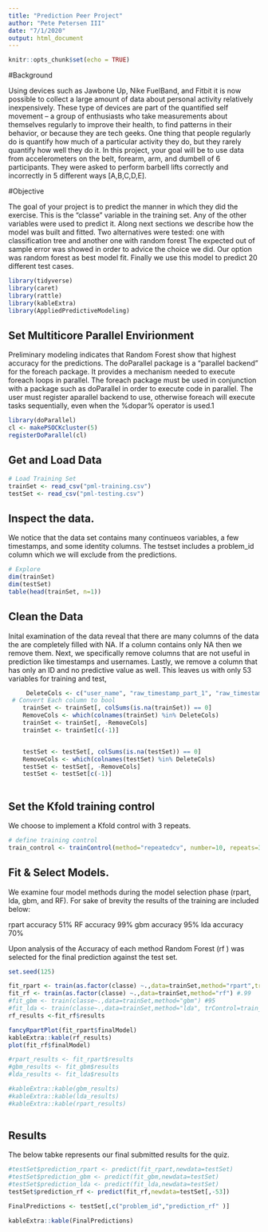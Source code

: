 ```yaml
---
title: "Prediction Peer Project"
author: "Pete Petersen III"
date: "7/1/2020"
output: html_document
---
```


```r
knitr::opts_chunk$set(echo = TRUE)
```

#Background

Using devices such as Jawbone Up, Nike FuelBand, and Fitbit it is now possible to collect a large amount of data about personal activity relatively inexpensively. These type of devices are part of the quantified self movement – a group of enthusiasts who take measurements about themselves regularly to improve their health, to find patterns in their behavior, or because they are tech geeks. One thing that people regularly do is quantify how much of a particular activity they do, but they rarely quantify how well they do it. In this project, your goal will be to use data from accelerometers on the belt, forearm, arm, and dumbell of 6 participants. They were asked to perform barbell lifts correctly and incorrectly in 5 different ways [A,B,C,D,E].

#Objective

The goal of your project is to predict the manner in which they did the exercise. This is the “classe” variable in the training set. Any of the other variables were used to predict it. Along next sections we describe how the model was built and fitted. Two alternatives were tested: one with classification tree and another one with random forest The expected out of sample error was showed in order to advice the choice we did. Our option was random forest as best model fit. Finally we use this model to predict 20 different test cases.


```r

library(tidyverse)
library(caret)
library(rattle)
library(kableExtra)
library(AppliedPredictiveModeling)

```


## Set Multiticore Parallel Envirionment

Preliminary modeling indicates that Random Forest show that highest accuracy for the predictions.  The doParallel package is a “parallel backend” for the foreach package. It provides a mechanism needed to execute foreach loops in parallel. The foreach package must be used in conjunction with a package such as doParallel in order to execute code in parallel. The user must register aparallel backend to use, otherwise foreach will execute tasks sequentially, even when the %dopar% operator is used.1

```r
library(doParallel)
cl <- makePSOCKcluster(5)
registerDoParallel(cl)
```

## Get and Load Data

```r
# Load Training Set
trainSet <- read_csv("pml-training.csv")
testSet <- read_csv("pml-testing.csv")
```
## Inspect the data. 

  We notice that the data set contains many continueos variables, a few timestamps, and some identity columns.  The testset includes a problem_id column which we will exclude from the predictions.
  
  
```r
# Explore
dim(trainSet)
dim(testSet)
table(head(trainSet, n=1))
```

## Clean the Data

Inital examination of the data reveal that there are many columns of the data the are completely filled with NA. If a column contains only NA then we remove them.  Next, we specifically remove columns that are not useful in prediction like timestamps and usernames.  Lastly, we remove a column that has only an ID and no predictive value as well.  This leaves us with only 53 variables for training and test,

```r
     DeleteCols <- c("user_name", "raw_timestamp_part_1", "raw_timestamp_part_2", "cvtd_timestamp", "new_window",      "num_window")
 # Convert Each column to bool 
    trainSet <- trainSet[, colSums(is.na(trainSet)) == 0] 
    RemoveCols <- which(colnames(trainSet) %in% DeleteCols)
    trainSet <- trainSet[, -RemoveCols]    
    trainSet <- trainSet[c(-1)]


    testSet <- testSet[, colSums(is.na(testSet)) == 0] 
    RemoveCols <- which(colnames(testSet) %in% DeleteCols)
    testSet <- testSet[, -RemoveCols]    
    testSet <- testSet[c(-1)]  
      
```




## Set the Kfold training control

We choose to implement a Kfold control with 3 repeats.

```r
# define training control
train_control <- trainControl(method="repeatedcv", number=10, repeats=3)

```


## Fit & Select Models.

  We examine four model methods during the model selection phase (rpart, lda, gbm, and RF).  For sake of brevity the results of the training are included below:
  
rpart accuracy 51%
RF accuracy 99%
gbm accuracy 95%
lda accuracy 70%

Upon analysis of the Accuracy of each method Random Forest (rf ) was selected for the final prediction against the test set.
 
```r

set.seed(125)

fit_rpart <- train(as.factor(classe) ~.,data=trainSet,method="rpart",trControl=train_control) #.51
fit_rf <- train(as.factor(classe) ~.,data=trainSet,method="rf") #.99
#fit_gbm <- train(classe~.,data=trainSet,method="gbm") #95
#fit_lda <- train(classe~.,data=trainSet,method="lda", trControl=train_control) #.70
rf_results <-fit_rf$results

fancyRpartPlot(fit_rpart$finalModel)
kableExtra::kable(rf_results)
plot(fit_rf$finalModel)

#rpart_results <- fit_rpart$results
#gbm_results <- fit_gbm$results
#lda_results <- fit_lda$results

#kableExtra::kable(gbm_results)
#kableExtra::kable(lda_results)
#kableExtra::kable(rpart_results)



```

## Results

The below tabke represents our final submitted results for the quiz.

```r
#testSet$prediction_rpart <- predict(fit_rpart,newdata=testSet)
#testSet$prediction_gbm <- predict(fit_gbm,newdata=testSet)
#testSet$prediction_lda <- predict(fit_lda,newdata=testSet)
testSet$prediction_rf <- predict(fit_rf,newdata=testSet[,-53])

FinalPredictions <- testSet[,c("problem_id","prediction_rf" )]

kableExtra::kable(FinalPredictions)
```



